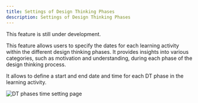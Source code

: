 ```yaml
---
title: Settings of Design Thinking Phases
description: Settings of Design Thinking Phases
---
```



<Aside type="caution">This feature is still under development.</Aside>

This feature allows users to specify the dates for each learning activity within the different design thinking phases.
It provides insights into various categories, such as motivation and understanding, during each phase of the design thinking process.

It allows to define a start and end date and time for each DT phase in the learning activity.

![DT phases time setting page](@images/dashboard/dashboard_4_9.png)
